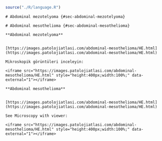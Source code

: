 


```r

source("./R/language.R")

```




```asis

# Abdominal mezotelyoma {#sec-abdominal-mezotelyoma} 

```




```asis

# Abdominal mesothelioma {#sec-abdominal-mesothelioma} 

```




```asis

**Abdominal mezotelyoma**


[https://images.patolojiatlasi.com/abdominal-mesothelioma/HE.html](https://images.patolojiatlasi.com/abdominal-mesothelioma/HE.html)

Mikroskopik görüntüleri inceleyin:

<iframe src="https://images.patolojiatlasi.com/abdominal-mesothelioma/HE.html" style="height:400px;width:100%;" data-external="1"></iframe>

```




```asis

**Abdominal mesothelioma**


[https://images.patolojiatlasi.com/abdominal-mesothelioma/HE.html](https://images.patolojiatlasi.com/abdominal-mesothelioma/HE.html)

See Microscopy with viewer: 

<iframe src="https://images.patolojiatlasi.com/abdominal-mesothelioma/HE.html" style="height:400px;width:100%;" data-external="1"></iframe>

```


